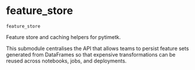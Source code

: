 # feature_store { #pytimetk.feature_store }

`feature_store`

Feature store and caching helpers for pytimetk.

This submodule centralises the API that allows teams to persist feature
sets generated from DataFrames so that expensive transformations can be
reused across notebooks, jobs, and deployments.